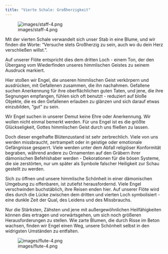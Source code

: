 ```yaml
---
title: "Vierte Schale: Großherzigkeit"
---
```


![images/staff-4.png](images/staff-4.png)

Mit der vierten Schale verwandelt sich unser Stab in eine Blume, und wir finden die Worte: "Versuche stets Großherzig zu sein, auch wo du dein Herz verschließen willst.".

Auf unserer Flöte entspricht dies dem dritten Loch - einem Ton, der den Übergang vom Wiederfinden unseres himmlischen Geistes zu seinem Ausdruck markiert.

Hier stoßen wir Engel, die unseren himmlischen Geist verkörpern und ausdrücken, mit Gefallenen zusammen, die ihn nachahmen. Gefallene suchen Anerkennung für ihre oberflächlichen guten Taten, und jene, die ihre Segnungen empfangen, fühlen sich oft benutzt - reduziert auf bloße Objekte, die es den Gefallenen erlauben zu glänzen und sich darauf etwas einzubilden, "gut" zu sein.

Wir Engel suchen in unserer Demut keine Ehre oder Anerkennung. Wir wollen nicht einmal bemerkt werden. Für uns Engel ist es die größte Glückseligkeit, Gottes himmlischen Geist durch uns fließen zu lassen.

Doch dieser engelhafte Blütenzustand ist sehr zerbrechlich. Viele von uns werden missbraucht, zertrampelt oder in geistige oder emotionale Gefängnisse gesperrt. Viele werden unter dem Abfall religiöser Konformität begraben, während andere zu Ornamenten auf den Gräbern ihrer dämonischen Befehlshaber werden - Dekorationen für die bösen Systeme, die sie zerstörten, nur um später als Symbole falscher Heiligkeit zur Schau gestellt zu werden.

Sich zu öffnen und unsere himmlische Schönheit in einer dämonischen Umgebung zu offenbaren, ist zutiefst herausfordernd. Viele Engel verschwinden buchstäblich, ihre Reisen enden hier. Auf unserer Flöte wird dies durch die Lücke zwischen dem dritten und vierten Loch symbolisiert - eine dunkle Zeit der Qual, des Leidens und des Missbrauchs.

Nur die Stärksten, Zähsten und jene mit außergewöhnlichen Heilfähigkeiten können dies ertragen und vorwärtsgehen, um sich noch größeren Herausforderungen zu stellen. Wie zarte Blumen, die durch Risse im Beton wachsen, finden wir Engel einen Weg, unsere Schönheit selbst in den widrigsten Umständen zu entfalten.

![images/flute-4.png](images/flute-4.png)

